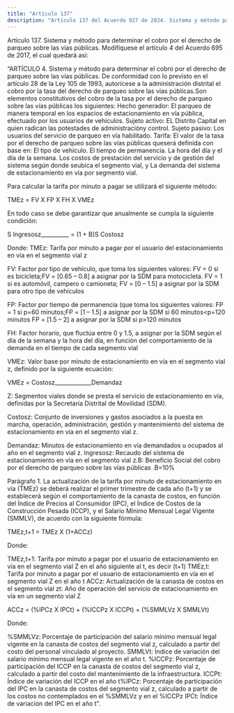 ```yaml
---
title: "Artículo 137"
description: "Artículo 137 del Acuerdo 927 de 2024. Sistema y método para determinar el cobro por el derecho de parqueo sobre las vías públicas."
---
```


Artículo 137. Sistema y método para determinar el cobro por el derecho de parqueo sobre las vías públicas. Modifíquese el artículo 4 del Acuerdo 695 de 2017, el cual quedará así:
 
“ARTÍCULO 4. Sistema y método para determinar el cobro por el derecho de parqueo sobre las vías públicas. De conformidad con lo previsto en el artículo 28 de la Ley 105 de 1993, autorícese a la administración distrital el cobro por la tasa del derecho de parqueo sobre las vías públicas.Son elementos constitutivos del cobro de la tasa por el derecho de parqueo sobre las vías públicas los siguientes:
Hecho generador: El parqueo de manera temporal en los espacios de estacionamiento en vía pública, efectuado por los usuarios de vehículos.
Sujeto activo: EL Distrito Capital en quien radican las potestades de administracióny control.
Sujeto pasivo: Los usuarios del servicio de parqueo en vía habilitado.
Tarifa: El valor de la tasa por el derecho de parqueo sobre las vías públicas queserá definida con base en:
El tipo de vehículo.
El tiempo de permanencia.
La hora del día y el día de la semana.
Los costos de prestación del servicio y de gestión del sistema según donde seubica el segmento vial, y
La demanda del sistema de estacionamiento en vía por segmento vial.
 
Para calcular la tarifa por minuto a pagar se utilizará el siguiente método:
 
TMEz = FV X FP X FH X VMEz
 
En todo caso se debe garantizar que anualmente se cumpla la siguiente condición:
 
S Ingresosz__________ = (1 + B)S Costosz
 
Donde:
TMEz: Tarifa por minuto a pagar por el usuario del estacionamiento en vía en el segmento vial z
 
FV: Factor por tipo de vehículo, que toma los siguientes valores:
FV = 0 si es bicicleta;FV = [0.65 – 0.8] a asignar por la SDM para motocicleta.
FV = 1 si es automóvil, campero o camioneta;
FV = [0 – 1.5] a asignar por la SDM para otro tipo de vehículos
 
FP: Factor por tiempo de permanencia (que toma los siguientes valores:
FP = 1 si p=60 minutos;FP = [1 – 1.5] a asignar por la SDM si 60 minutos<p=120 minutos
FP = [1.5 – 2] a asignar por la SDM si p>120 minutos
 
FH: Factor horario, que fluctúa entre 0 y 1.5, a asignar por la SDM según el día de la semana y la hora del día, en función del comportamiento de la demanda en el tiempo de cada segmento vial
 
VMEz: Valor base por minuto de estacionamiento en vía en el segmento vial z, definido por la siguiente ecuación:
 
VMEz = Costosz_____________Demandaz
 
Z: Segmentos viales donde se presta el servicio de estacionamiento en vía, definidas por la Secretaría Distrital de Movilidad (SDM).
 
Costosz: Conjunto de inversiones y gastos asociados a la puesta en marcha, operación, administración, gestión y mantenimiento del sistema de estacionamiento en vía en el segmento vial z.
 
Demandaz: Minutos de estacionamiento en vía demandados u ocupados al año en el segmento vial z.
Ingresosz: Recaudo del sistema de estacionamiento en vía en el segmento vial z.B: Beneficio Social del cobro por el derecho de parqueo sobre las vías públicas .B=10%
 
Parágrafo 1. La actualización de la tarifa por minuto de estacionamiento en vía (TMEz) se deberá realizar el primer trimestre de cada año (t+1) y se establecerá según el comportamiento de la canasta de costos, en función del Índice de Precios al Consumidor (IPC), el Índice de Costos de la Construcción Pesada (ICCP), y el Salario Mínimo Mensual Legal Vigente (SMMLV), de acuerdo con la siguiente fórmula:
 
TMEz,t+1 = TMEz X (1+ACCz)
 
Donde:
 
TMEz,t+1: Tarifa por minuto a pagar por el usuario de estacionamiento en vía en el segmento vial Z en el año siguiente al t, es decir (t+1)
TMEz,t: Tarifa por minuto a pagar por el usuario de estacionamiento en vía en el segmento vial Z en el año t
ACCz: Actualización de la canasta de costos en el segmento vial zt: Año de operación del servicio de estacionamiento en vía en un segmento vial  Z
 
ACCz = (%IPCz X IPCt) + (%ICCPz X ICCPt) + (%SMMLVz X SMMLVt)
 
Donde:
 
%SMMLVz: Porcentaje de participación del salario mínimo mensual legal vigente en la canasta de costos del segmento vial z, calculado a partir del costo del personal vinculado al proyecto.
SMMLVt: Índice de variación del salario mínimo mensual legal vigente en el año t.
%ICCPz: Porcentaje de participación del ICCP en la canasta de costos del segmento vial z, calculado a partir del costo del mantenimiento de la infraestructura.
ICCPt: Índice de variación del ICCP en el año t%IPCz: Porcentaje de participación del IPC en la canasta de costos del segmento vial z, calculado a partir de los costos no contemplados en el %SMMLVz y en el %ICCPz
IPCt: Índice de variación del IPC en el año t”.